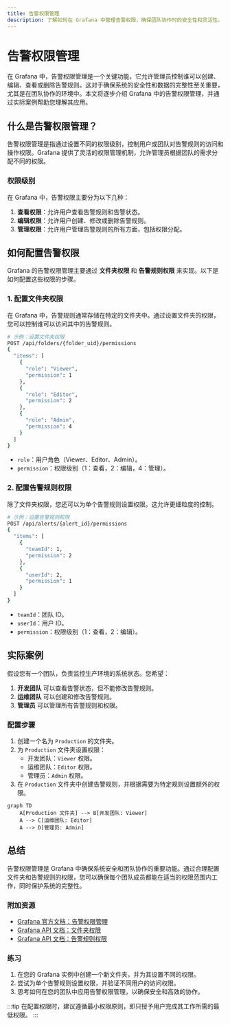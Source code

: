 ```yaml
---
title: 告警权限管理
description: 了解如何在 Grafana 中管理告警权限，确保团队协作时的安全性和灵活性。
---
```


# 告警权限管理

在 Grafana 中，告警权限管理是一个关键功能，它允许管理员控制谁可以创建、编辑、查看或删除告警规则。这对于确保系统的安全性和数据的完整性至关重要，尤其是在团队协作的环境中。本文将逐步介绍 Grafana 中的告警权限管理，并通过实际案例帮助您理解其应用。

## 什么是告警权限管理？

告警权限管理是指通过设置不同的权限级别，控制用户或团队对告警规则的访问和操作权限。Grafana 提供了灵活的权限管理机制，允许管理员根据团队的需求分配不同的权限。

### 权限级别

在 Grafana 中，告警权限主要分为以下几种：

1. **查看权限**：允许用户查看告警规则和告警状态。
2. **编辑权限**：允许用户创建、修改或删除告警规则。
3. **管理权限**：允许用户管理告警规则的所有方面，包括权限分配。

## 如何配置告警权限

Grafana 的告警权限管理主要通过 **文件夹权限** 和 **告警规则权限** 来实现。以下是如何配置这些权限的步骤。

### 1. 配置文件夹权限

在 Grafana 中，告警规则通常存储在特定的文件夹中。通过设置文件夹的权限，您可以控制谁可以访问其中的告警规则。

```bash
# 示例：设置文件夹权限
POST /api/folders/{folder_uid}/permissions
{
  "items": [
    {
      "role": "Viewer",
      "permission": 1
    },
    {
      "role": "Editor",
      "permission": 2
    },
    {
      "role": "Admin",
      "permission": 4
    }
  ]
}
```

- `role`：用户角色（Viewer、Editor、Admin）。
- `permission`：权限级别（1：查看，2：编辑，4：管理）。

### 2. 配置告警规则权限

除了文件夹权限，您还可以为单个告警规则设置权限。这允许更细粒度的控制。

```bash
# 示例：设置告警规则权限
POST /api/alerts/{alert_id}/permissions
{
  "items": [
    {
      "teamId": 1,
      "permission": 2
    },
    {
      "userId": 2,
      "permission": 1
    }
  ]
}
```

- `teamId`：团队 ID。
- `userId`：用户 ID。
- `permission`：权限级别（1：查看，2：编辑）。

## 实际案例

假设您有一个团队，负责监控生产环境的系统状态。您希望：

1. **开发团队** 可以查看告警状态，但不能修改告警规则。
2. **运维团队** 可以创建和修改告警规则。
3. **管理员** 可以管理所有告警规则和权限。

### 配置步骤

1. 创建一个名为 `Production` 的文件夹。
2. 为 `Production` 文件夹设置权限：
   - 开发团队：`Viewer` 权限。
   - 运维团队：`Editor` 权限。
   - 管理员：`Admin` 权限。
3. 在 `Production` 文件夹中创建告警规则，并根据需要为特定规则设置额外的权限。

```mermaid
graph TD
    A[Production 文件夹] --> B[开发团队: Viewer]
    A --> C[运维团队: Editor]
    A --> D[管理员: Admin]
```

## 总结

告警权限管理是 Grafana 中确保系统安全和团队协作的重要功能。通过合理配置文件夹和告警规则的权限，您可以确保每个团队成员都能在适当的权限范围内工作，同时保护系统的完整性。

### 附加资源

- [Grafana 官方文档：告警权限管理](https://grafana.com/docs/grafana/latest/alerting/)
- [Grafana API 文档：文件夹权限](https://grafana.com/docs/grafana/latest/http_api/folder/)
- [Grafana API 文档：告警规则权限](https://grafana.com/docs/grafana/latest/http_api/alerting/)

### 练习

1. 在您的 Grafana 实例中创建一个新文件夹，并为其设置不同的权限。
2. 尝试为单个告警规则设置权限，并验证不同用户的访问权限。
3. 思考如何在您的团队中应用告警权限管理，以确保安全和高效的协作。

:::tip
在配置权限时，建议遵循最小权限原则，即只授予用户完成其工作所需的最低权限。
:::